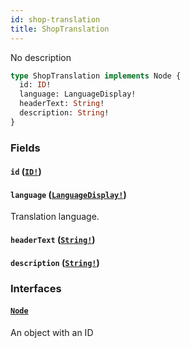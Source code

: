 ```yaml
---
id: shop-translation
title: ShopTranslation
---
```


No description

```graphql
type ShopTranslation implements Node {
  id: ID!
  language: LanguageDisplay!
  headerText: String!
  description: String!
}
```

### Fields

#### `id` ([`ID!`](../../../developer/api-reference/scalars/id))

#### `language` ([`LanguageDisplay!`](../../../developer/api-reference/objects/language-display))

Translation language.

#### `headerText` ([`String!`](../../../developer/api-reference/scalars/string))

#### `description` ([`String!`](../../../developer/api-reference/scalars/string))

### Interfaces

#### [`Node`](../../../developer/api-reference/interfaces/node)

An object with an ID
